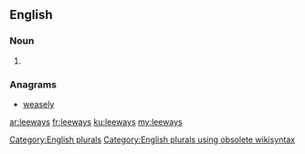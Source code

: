 ==English==

===Noun===
{{head|en}}

# {{plural of|leeway}}

===Anagrams===
* [[weasely#English|weasely]]

[[Category:English plurals]][[Category:English plurals using obsolete wikisyntax]]

[[ar:leeways]]
[[fr:leeways]]
[[ku:leeways]]
[[my:leeways]]
